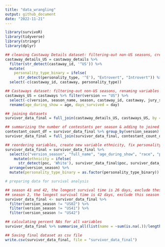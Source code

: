 ```yaml
---
title: "data_wrangling"
output: github_document
date: "2022-11-21"
---
```


```r
library(survivoR)
library(tidyverse)
library(stringr)
library(dplyr)
```

```r
## cleaning Castaway Details dataset: filtering-out non-US seasons, creating personality type variable
castaway_details_US = castaway_details %>% 
  filter(str_detect(castaway_id, '^US')) %>%
  mutate(
    personality_type_binary = ifelse(
      str_detect(personality_type, '^E'), "Extrovert", "Introvert")) %>%
  select(-c(castaway_id, castaway, personality_type))

## Castaways dataset: filtering-out non-US seasons, renaming variables
castaways_US = castaways %>% filter(version == "US") %>%
  select(-c(version, season_name, season, castaway_id, castaway, jury_status, original_tribe)) %>%
  rename(age_during_show = age, days_survived = day)

## joining datasets
survivor_data_final = full_join(castaway_details_US, castaways_US, by = "full_name")

## summarizing the number of contestants per season & adding to joined dataset
contestant_count_df = survivor_data_final %>% group_by(version_season) %>% summarize(contestant_count = n())
survivor_data_final = full_join(survivor_data_final, contestant_count_df, by = "version_season")

## reordering variables, create new variable ethnicity, fix personality type variable
survivor_data_final = survivor_data_final %>%
  select(c("version_season", "full_name", "age_during_show", "race", "poc", "date_of_birth", "date_of_death", "occupation", "gender", "ethnicity", "personality_type_binary", "episode", "days_survived", "order", "contestant_count", "result")) %>% 
    mutate(ethnicity = ifelse(
      str_detect(poc, 'White'), survivor_data_final$poc, survivor_data_final$race)) %>% 
  arrange(version_season) %>%
  mutate(personality_type_binary = as.factor(personality_type_binary))

# preparing data for survival analysis

## season 41 and 42, the longest survival time is 26 days, exclude these seasons
## season 2, the longest survival time is 42 days, exclude this season
survivor_data_final <- survivor_data_final %>% 
  filter(version_season != "US02") %>%
  filter(version_season != "US41") %>%
  filter(version_season != "US42") 

## calculating percent NAs for all variables
survivor_data_final %>% summarise_all(list(name = ~sum(is.na(.))/length(.)))

## Saving final dataset as csv file
write.csv(survivor_data_final, file = "survivor_data_final")
```





